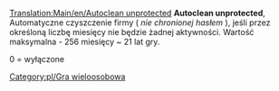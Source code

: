[[Translation:Main/en/Autoclean unprotected]]
'''Autoclean unprotected''', Automatyczne czyszczenie firmy ( ''nie chronionej hasłem'' ), jeśli przez określoną liczbę miesięcy nie będzie żadnej aktywności. Wartość maksymalna - 256 miesięcy ~ 21 lat gry.

0 = wyłączone

[[Category:pl/Gra wieloosobowa]]